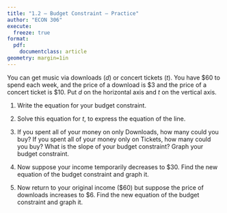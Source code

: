 ```yaml
---
title: "1.2 — Budget Constraint — Practice"
author: "ECON 306"
execute: 
  freeze: true
format:
  pdf:
    documentclass: article
geometry: margin=1in
---
```



You can get music via downloads ($d$) or concert tickets ($t$). You have $60 to spend each week, and the price of a download is $3 and the price of a concert ticket is $10. Put $d$ on the horizontal axis and $t$ on the vertical axis.

1. Write the equation for your budget constraint.

2. Solve this equation for $t$, to express the equation of the line.

3. If you spent all of your money on only Downloads, how many could you buy? If you spent all of your money only on Tickets, how many could you buy? What is the slope of your budget constraint? Graph your budget constraint.

4. Now suppose your income temporarily decreases to $30. Find the new equation of the budget constraint and graph it.

5. Now return to your original income ($60) but suppose the price of downloads increases to $6. Find the new equation of the budget constraint and graph it.
